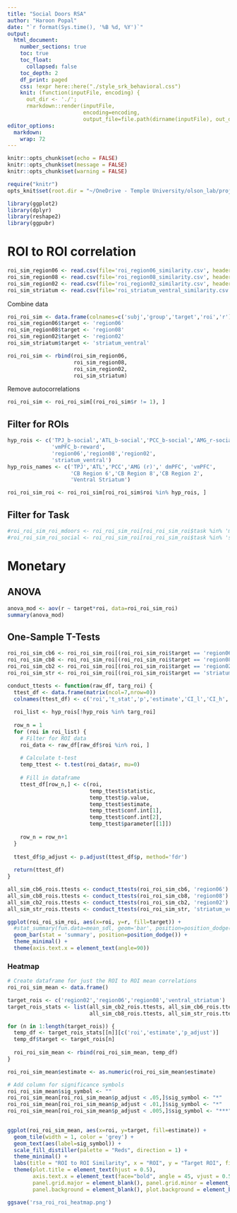 ```yaml
---
title: "Social Doors RSA"
author: "Haroon Popal"
date: "`r format(Sys.time(), '%B %d, %Y')`"
output:
  html_document:
    number_sections: true
    toc: true
    toc_float: 
      collapsed: false
    toc_depth: 2
    df_print: paged
    css: !expr here::here("./style_srk_behavioral.css")
    knit: (function(inputFile, encoding) { 
      out_dir <- './';
      rmarkdown::render(inputFile,
                        encoding=encoding, 
                        output_file=file.path(dirname(inputFile), out_dir, 'index.html')) })
editor_options: 
  markdown: 
    wrap: 72
---
```


```r
knitr::opts_chunk$set(echo = FALSE)
knitr::opts_chunk$set(message = FALSE)
knitr::opts_chunk$set(warning = FALSE)

require("knitr")
opts_knit$set(root.dir = "~/OneDrive - Temple University/olson_lab/projects/social_doors/derivatives/rsa-bw_runs-fb_only/")
```


```r
library(ggplot2)
library(dplyr)
library(reshape2)
library(ggpubr)
```




# ROI to ROI correlation
```r
roi_sim_region06 <- read.csv(file='roi_region06_similarity.csv', header = TRUE)
roi_sim_region08 <- read.csv(file='roi_region08_similarity.csv', header = TRUE)
roi_sim_region02 <- read.csv(file='roi_region02_similarity.csv', header = TRUE)
roi_sim_striatum <- read.csv(file='roi_striatum_ventral_similarity.csv', header = TRUE)
```


Combine data
```r
roi_roi_sim <- data.frame(colnames=c('subj','group','target','roi','r'))
roi_sim_region06$target <- 'region06'
roi_sim_region08$target <- 'region08'
roi_sim_region02$target <- 'region02'
roi_sim_striatum$target <- 'striatum_ventral'

roi_roi_sim <- rbind(roi_sim_region06, 
                     roi_sim_region08,
                     roi_sim_region02,
                     roi_sim_striatum)
```

Remove autocorrelations
```r
roi_roi_sim <- roi_roi_sim[(roi_roi_sim$r != 1), ]

```


## Filter for ROIs
```r
hyp_rois <- c('TPJ_b-social','ATL_b-social','PCC_b-social','AMG_r-social','dmPFC_b-social',
              'vmPFC_b-reward',
              'region06','region08','region02',
              'striatum_ventral')
hyp_rois_names <- c('TPJ','ATL','PCC','AMG (r)',' dmPFC', 'vmPFC',
                    'CB Region 6','CB Region 8','CB Region 2',
                    'Ventral Striatum')

roi_roi_sim_roi <- roi_roi_sim[roi_roi_sim$roi %in% hyp_rois, ]

```

## Filter for Task
```r
#roi_roi_sim_roi_mdoors <- roi_roi_sim_roi[roi_roi_sim_roi$task %in% 'mdoors', ]
#roi_roi_sim_roi_social <- roi_roi_sim_roi[roi_roi_sim_roi$task %in% 'social', ]

```


# Monetary

## ANOVA
```r
anova_mod <- aov(r ~ target*roi, data=roi_roi_sim_roi)
summary(anova_mod)
```


## One-Sample T-Tests
```r
roi_roi_sim_cb6 <- roi_roi_sim_roi[(roi_roi_sim_roi$target == 'region06'), ]
roi_roi_sim_cb8 <- roi_roi_sim_roi[(roi_roi_sim_roi$target == 'region08'), ]
roi_roi_sim_cb2 <- roi_roi_sim_roi[(roi_roi_sim_roi$target == 'region02'), ]
roi_roi_sim_str <- roi_roi_sim_roi[(roi_roi_sim_roi$target == 'striatum_ventral'), ]

```

```r
conduct_ttests <- function(raw_df, targ_roi) {
  ttest_df <- data.frame(matrix(ncol=7,nrow=0))
  colnames(ttest_df) <- c('roi','t_stat','p','estimate','CI_l','CI_h','df')
  
  roi_list <- hyp_rois[!hyp_rois %in% targ_roi]
  
  row_n = 1
  for (roi in roi_list) {
    # Filter for ROI data
    roi_data <- raw_df[raw_df$roi %in% roi, ]
    
    # Calculate t-test
    temp_ttest <- t.test(roi_data$r, mu=0)
    
    # Fill in dataframe
    ttest_df[row_n,] <- c(roi,
                          temp_ttest$statistic,
                          temp_ttest$p.value,
                          temp_ttest$estimate, 
                          temp_ttest$conf.int[1],
                          temp_ttest$conf.int[2],
                          temp_ttest$parameter[[1]])
    
    row_n = row_n+1
  }
  
  ttest_df$p_adjust <- p.adjust(ttest_df$p, method='fdr')
  
  return(ttest_df)
}
```


```r
all_sim_cb6_rois.ttests <- conduct_ttests(roi_roi_sim_cb6, 'region06')
all_sim_cb8_rois.ttests <- conduct_ttests(roi_roi_sim_cb8, 'region08')
all_sim_cb2_rois.ttests <- conduct_ttests(roi_roi_sim_cb2, 'region02')
all_sim_str_rois.ttests <- conduct_ttests(roi_roi_sim_str, 'striatum_ventral')

```




```r
ggplot(roi_roi_sim_roi, aes(x=roi, y=r, fill=target)) + 
  #stat_summary(fun.data=mean_sdl, geom='bar', position=position_dodge()) + 
  geom_bar(stat = 'summary', position=position_dodge()) +
  theme_minimal() + 
  theme(axis.text.x = element_text(angle=90))
```

### Heatmap
```r
# Create dataframe for just the ROI to ROI mean correlations
roi_roi_sim_mean <- data.frame()

target_rois <- c('region02','region06','region08','ventral_striatum')
target_rois_stats <- list(all_sim_cb2_rois.ttests, all_sim_cb6_rois.ttests,
                          all_sim_cb8_rois.ttests, all_sim_str_rois.ttests)

for (n in 1:length(target_rois)) {
  temp_df <- target_rois_stats[[n]][c('roi','estimate','p_adjust')]
  temp_df$target <- target_rois[n]
  
  roi_roi_sim_mean <- rbind(roi_roi_sim_mean, temp_df)
}

roi_roi_sim_mean$estimate <- as.numeric(roi_roi_sim_mean$estimate)

# Add column for significance symbols
roi_roi_sim_mean$sig_symbol <- ""
roi_roi_sim_mean[roi_roi_sim_mean$p_adjust < .05,]$sig_symbol <- "*"
roi_roi_sim_mean[roi_roi_sim_mean$p_adjust < .01,]$sig_symbol <- "*"
roi_roi_sim_mean[roi_roi_sim_mean$p_adjust < .005,]$sig_symbol <- "***"
  
```

```r
ggplot(roi_roi_sim_mean, aes(x=roi, y=target, fill=estimate)) +
  geom_tile(width = 1, color = 'grey') + 
  geom_text(aes(label=sig_symbol)) + 
  scale_fill_distiller(palette = "Reds", direction = 1) + 
  theme_minimal() + 
  labs(title = "ROI to ROI Similarity", x = "ROI", y = "Target ROI", fill = "Spearman's rho") + 
  theme(plot.title = element_text(hjust = 0.5),
        axis.text.x = element_text(face="bold", angle = 45, vjust = 0.5),
        panel.grid.major = element_blank(), panel.grid.minor = element_blank(),
        panel.background = element_blank(), plot.background = element_blank())

ggsave('rsa_roi_roi_heatmap.png')
```



